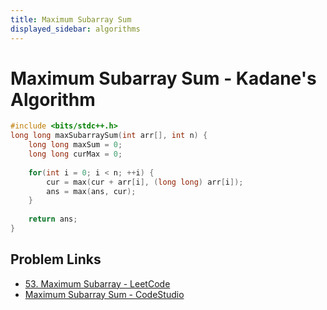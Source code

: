 ```yaml
---
title: Maximum Subarray Sum
displayed_sidebar: algorithms
---
```


# Maximum Subarray Sum - Kadane's Algorithm

```cpp title='C++ Solution'
#include <bits/stdc++.h> 
long long maxSubarraySum(int arr[], int n) {
    long long maxSum = 0;
    long long curMax = 0;
    
    for(int i = 0; i < n; ++i) {
        cur = max(cur + arr[i], (long long) arr[i]);
        ans = max(ans, cur);
    }
    
    return ans;
}
```

## Problem Links
- [53. Maximum Subarray - LeetCode](https://leetcode.com/problems/maximum-subarray/)
- [Maximum Subarray Sum - CodeStudio](https://www.codingninjas.com/codestudio/problems/maximum-subarray-sum_630526)